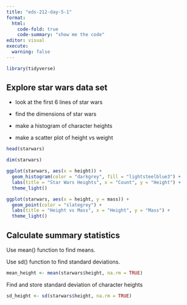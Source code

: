 ```yaml
---
title: "eds-212-day-5-1"
format: 
  html:
    code-fold: true
    code-summary: "show me the code"
editor: visual
execute: 
  warning: false
---
```


```r
library(tidyverse)
```

## Explore star wars data set

-   look at the first 6 lines of star wars

-   find the dimensions of star wars

-   make a histogram of character heights

-   make a scatter plot of height vs weight

```r
head(starwars)

dim(starwars)
```

```r
ggplot(starwars, aes(x = height)) +
  geom_histogram(color = "darkgrey", fill = "lightsteelblue3") +
  labs(title = "Star Wars Heights", x = "Count", y = "Height") +
  theme_light()
```

```r
ggplot(starwars, aes(x = height, y = mass)) +
  geom_point(color = "slategrey") +
  labs(title = "Height vs Mass", x = "Height", y = "Mass") +
  theme_light()
```

## Calculate summary statistics

Use mean() function to find means.

Use sd() function to find standard deviations.

```r
mean_height <- mean(starwars$height, na.rm = TRUE)

```

Find and store standard deviation of character heights

```r
sd_height <- sd(starwars$height, na.rm = TRUE)
```
